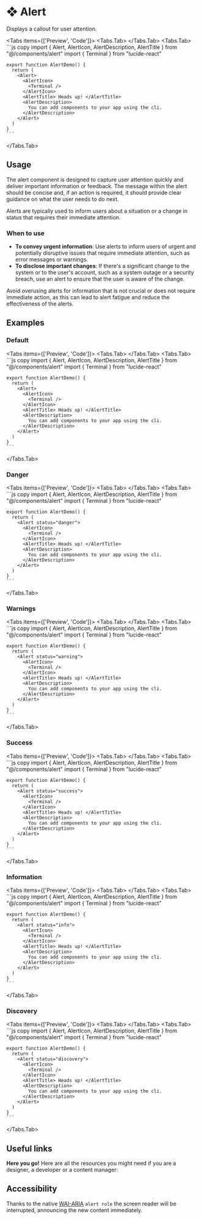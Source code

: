 
# ❖ Alert

Displays a callout for user attention.

<Tabs items={['Preview', 'Code']}>
  <Tabs.Tab>
    <AlertPreview />
  </Tabs.Tab>
  <Tabs.Tab>
    ```js copy 
    import { Alert, AlertIcon, AlertDescription, AlertTitle } from "@/components/alert"
    import { Terminal } from "lucide-react" 

    export function AlertDemo() {
      return (
        <Alert>
          <AlertIcon>
            <Terminal />
          </AlertIcon>
          <AlertTitle> Heads up! </AlertTitle>
          <AlertDescription>
            You can add components to your app using the cli.
          </AlertDescription>
        </Alert>
      )
    }
    ```
  </Tabs.Tab>
</Tabs>


## Usage

The alert component is designed to capture user attention quickly and deliver important information or feedback. The message within the alert should be concise and, if an action is required, it should provide clear guidance on what the user needs to do next. 

Alerts are typically used to inform users about a situation or a change in status that requires their immediate attention.

### When to use

- **To convey urgent information**: Use alerts to inform users of urgent and potentially disruptive issues that require immediate attention, such as error messages or warnings.
- **To disclose important changes**: If there's a significant change to the system or to the user's account, such as a system outage or a security breach, use an alert to ensure that the user is aware of the change.

Avoid overusing alerts for information that is not crucial or does not require immediate action, as this can lead to alert fatigue and reduce the effectiveness of the alerts.


## Examples

### Default
<Tabs items={['Preview', 'Code']}>
  <Tabs.Tab>
    <AlertDefault />
  </Tabs.Tab>
  <Tabs.Tab>
    ```js copy 
    import { Alert, AlertIcon, AlertDescription, AlertTitle } from "@/components/alert"
    import { Terminal } from "lucide-react" 

    export function AlertDemo() {
      return (
        <Alert>
          <AlertIcon>
            <Terminal />
          </AlertIcon>
          <AlertTitle> Heads up! </AlertTitle>
          <AlertDescription>
            You can add components to your app using the cli.
          </AlertDescription>
        </Alert>
      )
    }
    ```
  </Tabs.Tab>
</Tabs>

### Danger
<Tabs items={['Preview', 'Code']}>
  <Tabs.Tab>
    <AlertDanger />
  </Tabs.Tab>
  <Tabs.Tab>
    ```js copy 
    import { Alert, AlertIcon, AlertDescription, AlertTitle } from "@/components/alert"
    import { Terminal } from "lucide-react" 

    export function AlertDemo() {
      return (
        <Alert status="danger">
          <AlertIcon>
            <Terminal />
          </AlertIcon>
          <AlertTitle> Heads up! </AlertTitle>
          <AlertDescription>
            You can add components to your app using the cli.
          </AlertDescription>
        </Alert>
      )
    }
    ```
  </Tabs.Tab>
</Tabs>

### Warnings
<Tabs items={['Preview', 'Code']}>
  <Tabs.Tab>
    <AlertWarning />
  </Tabs.Tab>
  <Tabs.Tab>
    ```js copy 
    import { Alert, AlertIcon, AlertDescription, AlertTitle } from "@/components/alert"
    import { Terminal } from "lucide-react" 

    export function AlertDemo() {
      return (
        <Alert status="warning">
          <AlertIcon>
            <Terminal />
          </AlertIcon>
          <AlertTitle> Heads up! </AlertTitle>
          <AlertDescription>
            You can add components to your app using the cli.
          </AlertDescription>
        </Alert>
      )
    }
    ```
  </Tabs.Tab>
</Tabs>

### Success
<Tabs items={['Preview', 'Code']}>
  <Tabs.Tab>
    <AlertSuccess />
  </Tabs.Tab>
  <Tabs.Tab>
    ```js copy 
    import { Alert, AlertIcon, AlertDescription, AlertTitle } from "@/components/alert"
    import { Terminal } from "lucide-react" 

    export function AlertDemo() {
      return (
        <Alert status="success">
          <AlertIcon>
            <Terminal />
          </AlertIcon>
          <AlertTitle> Heads up! </AlertTitle>
          <AlertDescription>
            You can add components to your app using the cli.
          </AlertDescription>
        </Alert>
      )
    }
    ```
  </Tabs.Tab>
</Tabs>

### Information
<Tabs items={['Preview', 'Code']}>
  <Tabs.Tab>
    <AlertInfo />
  </Tabs.Tab>
  <Tabs.Tab>
    ```js copy 
    import { Alert, AlertIcon, AlertDescription, AlertTitle } from "@/components/alert"
    import { Terminal } from "lucide-react" 

    export function AlertDemo() {
      return (
        <Alert status="info">
          <AlertIcon>
            <Terminal />
          </AlertIcon>
          <AlertTitle> Heads up! </AlertTitle>
          <AlertDescription>
            You can add components to your app using the cli.
          </AlertDescription>
        </Alert>
      )
    }
    ```
  </Tabs.Tab>
</Tabs>

### Discovery
<Tabs items={['Preview', 'Code']}>
  <Tabs.Tab>
    <AlertDiscovery />
  </Tabs.Tab>
  <Tabs.Tab>
    ```js copy 
    import { Alert, AlertIcon, AlertDescription, AlertTitle } from "@/components/alert"
    import { Terminal } from "lucide-react" 

    export function AlertDemo() {
      return (
        <Alert status="discovery">
          <AlertIcon>
            <Terminal />
          </AlertIcon>
          <AlertTitle> Heads up! </AlertTitle>
          <AlertDescription>
            You can add components to your app using the cli.
          </AlertDescription>
        </Alert>
      )
    }
    ```
  </Tabs.Tab>
</Tabs>

## Useful links

**Here you go!** Here are all the resources you might need if you are a designer, a developer or a content manager:

<Cards className='mt-8'>
  <Card
    title="🤖 Storybook"
    href="https://main--653e613f4feb85c1b6467ba7.chromatic.com/?path=/docs/components-alert--documentation"
  />
  <Card
    title="🪄 Figma"
    href="https://www.figma.com/file/acdO58jx9zgGfkKu6htrx2/%F0%9F%94%B5-Fusillo-Design-System?type=design&node-id=233%3A751&mode=design&t=F5zgbD2phu8xvUpj-1"
  />
</Cards>  


## Accessibility

Thanks to the native [WAI-ARIA](https://developer.mozilla.org/en-US/docs/Web/Accessibility/ARIA/Roles/alert_role) `alert role` the screen reader will be interrupted, announcing the new content immediately.


